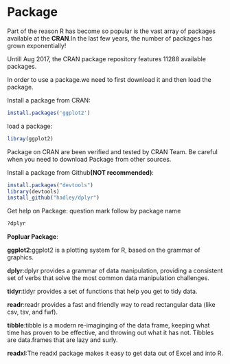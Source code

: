 # Package

Part of the reason R has become so popular is the vast array of packages available at the **CRAN**.In the last few years, the number of packages has grown exponentially!

Untill Aug 2017, the CRAN package repository features 11288 available packages.

In order to use a package.we need to first download it and then load the package.

Install a package from CRAN:
```r
install.packages('ggplot2')
```
load a package:
```r
libray(ggplot2)
```

Package on CRAN are been verified and tested by CRAN Team.
Be careful when you need to download Package from other sources.

Install a package from Github**(NOT recommended)**:
```r
install.packages("devtools")
library(devtools)
install_github("hadley/dplyr")
```
Get help on Package: question mark follow by package name
```r
?dplyr
```





**Popluar Package**:

**ggplot2**:ggplot2 is a plotting system for R, based on the grammar of graphics.

**dplyr**:dplyr provides a grammar of data manipulation, providing a consistent set of verbs that solve the most common data manipulation challenges.

**tidyr**:tidyr provides a set of functions that help you get to tidy data.

**readr**:readr provides a fast and friendly way to read rectangular data (like csv, tsv, and fwf).

**tibble**:tibble is a modern re-imaginging of the data frame, keeping what time has proven to be effective, and throwing out what it has not. Tibbles are data.frames that are lazy and surly.

**readxl**:The readxl package makes it easy to get data out of Excel and into R.

